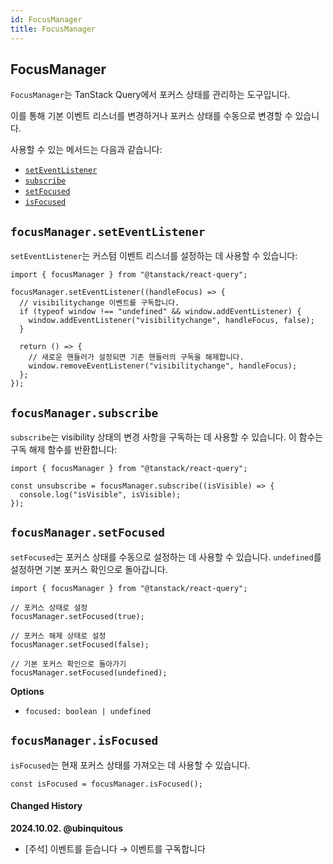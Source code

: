 ```yaml
---
id: FocusManager
title: FocusManager
---
```


## FocusManager

`FocusManager`는 TanStack Query에서 포커스 상태를 관리하는 도구입니다.

이를 통해 기본 이벤트 리스너를 변경하거나 포커스 상태를 수동으로 변경할 수 있습니다.

사용할 수 있는 메서드는 다음과 같습니다:

- [`setEventListener`](#focusmanagerseteventlistener)
- [`subscribe`](#focusmanagersubscribe)
- [`setFocused`](#focusmanagersetfocused)
- [`isFocused`](#focusmanagerisfocused)

## `focusManager.setEventListener`

`setEventListener`는 커스텀 이벤트 리스너를 설정하는 데 사용할 수 있습니다:

```tsx
import { focusManager } from "@tanstack/react-query";

focusManager.setEventListener((handleFocus) => {
  // visibilitychange 이벤트를 구독합니다.
  if (typeof window !== "undefined" && window.addEventListener) {
    window.addEventListener("visibilitychange", handleFocus, false);
  }

  return () => {
    // 새로운 핸들러가 설정되면 기존 핸들러의 구독을 해제합니다.
    window.removeEventListener("visibilitychange", handleFocus);
  };
});
```

## `focusManager.subscribe`

`subscribe`는 visibility 상태의 변경 사항을 구독하는 데 사용할 수 있습니다. 이 함수는 구독 해제 함수를 반환합니다:

```tsx
import { focusManager } from "@tanstack/react-query";

const unsubscribe = focusManager.subscribe((isVisible) => {
  console.log("isVisible", isVisible);
});
```

## `focusManager.setFocused`

`setFocused`는 포커스 상태를 수동으로 설정하는 데 사용할 수 있습니다. `undefined`를 설정하면 기본 포커스 확인으로 돌아갑니다.

```tsx
import { focusManager } from "@tanstack/react-query";

// 포커스 상태로 설정
focusManager.setFocused(true);

// 포커스 해제 상태로 설정
focusManager.setFocused(false);

// 기본 포커스 확인으로 돌아가기
focusManager.setFocused(undefined);
```

**Options**

- `focused: boolean | undefined`

## `focusManager.isFocused`

`isFocused`는 현재 포커스 상태를 가져오는 데 사용할 수 있습니다.

```tsx
const isFocused = focusManager.isFocused();
```

#### Changed History

**2024.10.02. @ubinquitous**

- [주석] 이벤트를 듣습니다 → 이벤트를 구독합니다
